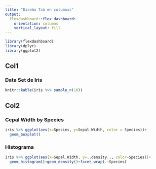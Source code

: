 ```yaml
---
title: "Diseño Tab en columnas"
output: 
  flexdashboard::flex_dashboard:
    orientation: columns
    vertical_layout: fill
---
```


```r
library(flexdashboard)
library(dplyr)
library(ggplot2)
```

Col1
------------------

### Data Set de Iris
```r
knitr::kable(iris %>% sample_n(10))
```

Col2 {.tabset}
------------------
### Cepal Width by Species
```r
iris %>% ggplot(aes(x=Species, y=Sepal.Width, color = Species))+
  geom_boxplot()
```

### Histograma
```r
iris %>% ggplot(aes(x=Sepal.Width, y=..density.., color=Species))+
  geom_histogram()+geom_density()+facet_wrap(.~Species)
```
